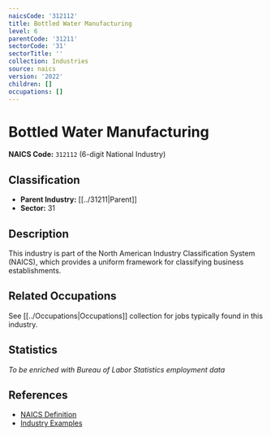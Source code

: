 ```yaml
---
naicsCode: '312112'
title: Bottled Water Manufacturing
level: 6
parentCode: '31211'
sectorCode: '31'
sectorTitle: ''
collection: Industries
source: naics
version: '2022'
children: []
occupations: []
---
```

# Bottled Water Manufacturing

**NAICS Code:** `312112` (6-digit National Industry)

## Classification

- **Parent Industry:** [[../31211|Parent]]
- **Sector:** 31

## Description

This industry is part of the North American Industry Classification System (NAICS), which provides a uniform framework for classifying business establishments.

## Related Occupations

See [[../Occupations|Occupations]] collection for jobs typically found in this industry.

## Statistics

*To be enriched with Bureau of Labor Statistics employment data*

## References

- [NAICS Definition](https://www.census.gov/naics/)
- [Industry Examples](https://www.census.gov/naics/2022NAICS/)
